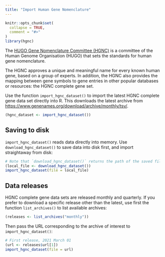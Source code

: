 ```yaml
---
title: "Import Human Gene Nomenclature"
---
```


```r
knitr::opts_chunk$set(
  collapse = TRUE,
  comment = "#>"
)
library(hgnc)
```

The [HUGO Gene Nomenclature Committee (HGNC)](https://www.genenames.org/) is a
committee of the Human Genome Organisation (HUGO) that sets the standards for
human gene nomenclature.

The HGNC approves a unique and meaningful name for every known human gene, based
on a group of experts. In addition, the HGNC also provides the mapping between
gene symbols to gene entries in other popular databases or resources: the HGNC
complete gene set.

Use the function `import_hgnc_dataset()` to import the latest HGNC complete
gene data set directly into R. This downloads the latest archive from
<https://www.genenames.org/download/archive/monthly/tsv/>.

```r
(hgnc_dataset <- import_hgnc_dataset())
```

## Saving to disk

`import_hgnc_dataset()` reads data directly into memory. Use
`download_hgnc_dataset()` to save data into disk first, and import straightaway
from disk:

```r
# Note that `download_hgnc_dataset()` returns the path of the saved file.
(local_file <- download_hgnc_dataset())
import_hgnc_dataset(file = local_file)
```

## Data releases

HGNC complete gene data sets are released monthly and quarterly. If you prefer
to download a specific release other than the latest, use first the function
`list_archives()` to list available archives:

```r
(releases <- list_archives("monthly"))
```

Then pass the URL corresponding to the archive of interest to
`import_hgnc_dataset()`:

```r
# First release, 2021 March 01
(url <- releases$url[1])
import_hgnc_dataset(file = url)
```

